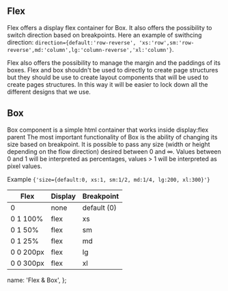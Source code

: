 
<div id="box">
  <LiveEditorBlock code={code} scope={{ Flex, Box }} />
  <GeneratePropsTable componentName="Flex" />
</div>

## Flex

Flex offers a display flex container for Box. It also offers the possibility to switch direction based on breakpoints.
Here an example of swithcing direction:
`direction={default:'row-reverse', 'xs:'row',sm:'row-reverse',md:'column',lg:'column-reverse','xl:'column'}`.

Flex also offers the possibility to manage the margin and the paddings of its boxes.
Flex and box shouldn't be used to directly to create page structures but they should be use to create layout components that will be used to create pages structures. In this way it will be easier to lock down all the different designs that we use.

## Box

Box component is a simple html container that works inside display:flex parent
The most important functionality of Box is the ability of changing its size based on breakpoint.
It is possible to pass any size (width or height depending on the flow direction) desired between 0 and ∞.
Values between 0 and 1 will be interpreted as percentages, values > 1 will be interpreted as pixel values.

Example `{'size={default:0, xs:1, sm:1/2, md:1/4, lg:200, xl:300}'}`

<table className="table">
  <thead>
    <tr>
      <th>Flex</th>
      <th>Display</th>
      <th>Breakpoint</th>
    </tr>
  </thead>
  <tbody>
    <tr>
      <td>0</td>
      <td>none</td>
      <td>default (0)</td>
    </tr>
    <tr>
      <td>0 1 100%</td>
      <td>flex</td>
      <td>xs</td>
    </tr>
    <tr>
      <td>0 1 50%</td>
      <td>flex</td>
      <td>sm</td>
    </tr>
    <tr>
      <td>0 1 25%</td>
      <td>flex</td>
      <td>md</td>
    </tr>
    <tr>
      <td>0 0 200px</td>
      <td>flex</td>
      <td>lg</td>
    </tr>
    <tr>
      <td>0 0 300px</td>
      <td>flex</td>
      <td>xl</td>
    </tr>
  </tbody>
</table>

  name: 'Flex & Box',
};
